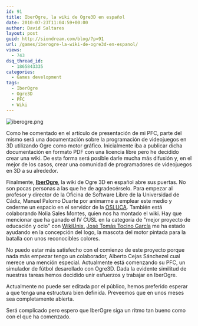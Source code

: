 ```yaml
---
id: 91
title: IberOgre, la wiki de Ogre3D en español
date: 2010-07-23T11:04:59+00:00
author: David Saltares
layout: post
guid: http://siondream.com/blog/?p=91
url: /games/iberogre-la-wiki-de-ogre3d-en-espanol/
views:
  - 743
dsq_thread_id:
  - 1865843335
categories:
  - Games development
tags:
  - IberOgre
  - Ogre3D
  - PFC
  - Wiki
---
```


![iberogre.png](/img/wp/iberogre.webp)

Como he comentado en el artículo de presentación de mi PFC, parte del mismo será una documentación sobre la programación de videojuegos en 3D utilizando Ogre como motor gráfico. Inicialmente iba a publicar dicha documentación en formato PDF con una licencia libre pero he decidido crear una wiki. De esta forma será posible darle mucha más difusión y, en el mejor de los casos, crear una comunidad de programadores de videojuegos en 3D a su alrededor.

Finalmente, [**IberOgre**](http://osl2.uca.es/iberogre/), la wiki de Ogre 3D en español abre sus puertas. No son pocas personas a las que he de agradecérselo. Para empezar al profesor y director de la Oficina de Software Libre de la Universidad de Cádiz, Manuel Palomo Duarte por animarme a emplear este medio y cederme un espacio en el servidor de la [OSLUCA](http://softwarelibre.uca.es/). También está colaborando Nolia Sales Montes, quien nos ha montado el wiki. Hay que mencionar que ha ganado el IV CUSL en la categoría de "mejor proyecto de educación y ocio" con [WikiUnix.](http://softwarelibre.uca.es/wikiunix/index.php/P%C3%A1gina_principal) [José Tomás Tocino García](http://oflute.wordpress.com/) me ha estado ayudando en la concepción del logo, la mascota del motor pintada para la batalla con unos reconocibles colores.

No puedo estar más satisfecho con el comienzo de este proyecto porque nada más empezar tengo un colaborador, Alberto Cejas Sánchezel cual merece una mención especial. Actualmente está comenzando su PFC, un simulador de fútbol desarollado con Ogre3D. Dada la evidente similitud de nuestras tareas hemos decidido unir esfuerzos y trabajar en IberOgre.

Actualmente no puede ser editada por el público, hemos preferido esperar a que tenga una estructura bien definida. Preveemos que en unos meses sea completamente abierta.

Será complicado pero espero que IberOgre siga un ritmo tan bueno como con el que ha comenzado.
